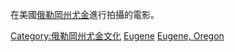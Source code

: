 在美國[[俄勒岡州|俄勒岡州]][[尤金_(俄勒岡州)|尤金]]進行拍攝的電影。

[[Category:俄勒岡州尤金文化|Category:俄勒岡州尤金文化]]
[[Category:俄勒岡州取景電影|Eugene]]
[[Category:美國各城市取景電影|Eugene, Oregon]]